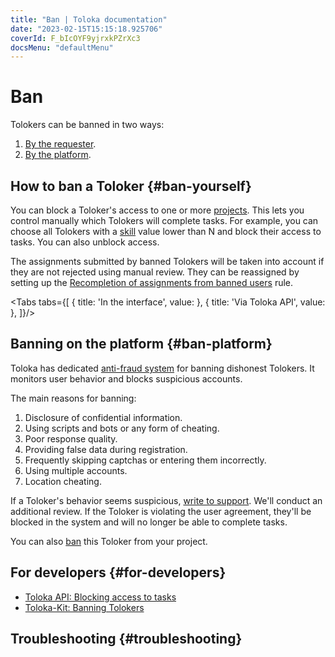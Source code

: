```yaml
---
title: "Ban | Toloka documentation"
date: "2023-02-15T15:15:18.925706"
coverId: F_bIcOYF9yjrxkPZrXc3
docsMenu: "defaultMenu"
---
```



# Ban

Tolokers can be banned in two ways:

1. [By the requester](#ban-yourself).
1. [By the platform](#ban-platform).

## How to ban a Toloker {#ban-yourself}

You can block a Toloker's access to one or more [projects](/docs/glossary#project). This lets you control manually which Tolokers will complete tasks. For example, you can choose all Tolokers with a [skill](/docs/glossary#skill) value lower than N and block their access to tasks. You can also unblock access.

<Note mode="warning" title="Warning">

The assignments submitted by banned Tolokers will be taken into account if they are not rejected using manual review. They can be reassigned by setting up the [Recompletion of assignments from banned users](/docs/guide/restore-task-overlap) rule.

</Note>

<Tabs tabs={[
  { title: 'In the interface', value: <BanGuideList1/> },
  { title: 'Via Toloka API', value: <BanGuideList2/> },
]}/>

## Banning on the platform {#ban-platform}

Toloka has dedicated [anti-fraud system](https://toloka.ai/anti-fraud/) for banning dishonest Tolokers. It monitors user behavior and blocks suspicious accounts.

The main reasons for banning:

1. Disclosure of confidential information.
1. Using scripts and bots or any form of cheating.
1. Poor response quality.
1. Providing false data during registration.
1. Frequently skipping captchas or entering them incorrectly.
1. Using multiple accounts.
1. Location cheating.

<Note mode="note" title="Note">

If a Toloker's behavior seems suspicious, [write to support](/docs/guide/troubleshooting/support?form-source=guide-ban#cheater). We'll conduct an additional review. If the Toloker is violating the user agreement, they'll be blocked in the system and will no longer be able to complete tasks.

You can also [ban](#ban) this Toloker from your project.

</Note>

## For developers {#for-developers}

- [Toloka API: Blocking access to tasks](https://toloka.ai/docs/api/api-reference/#put-/user-restrictions)
- [Toloka-Kit: Banning Tolokers](/docs/toloka-kit/reference/toloka.client.TolokaClient.set_user_restriction)

## Troubleshooting {#troubleshooting}

<TroubleshootingTrustedUserBanned/>

<FaqDisableTasks/>

<FaqRedoTask/>

<FaqFixMyself/>

<FaqEmptyResponse/>

<FaqCheatersPaid/>

<TroubleshootingPoorResults/>

<TroubleshootingIncludeResponses/>

<FaqBanAndReject/>

<Cut title="Report suspicious Tolokers">

<YandexForm name="support-survey" src="https://forms.yandex.ru/surveys/13460895.b14e7083ea92ec27b157232f968e6cb6aedb3685/?topic1=fraud&iframe=1&service=toloka-ai"/>

</Cut>
